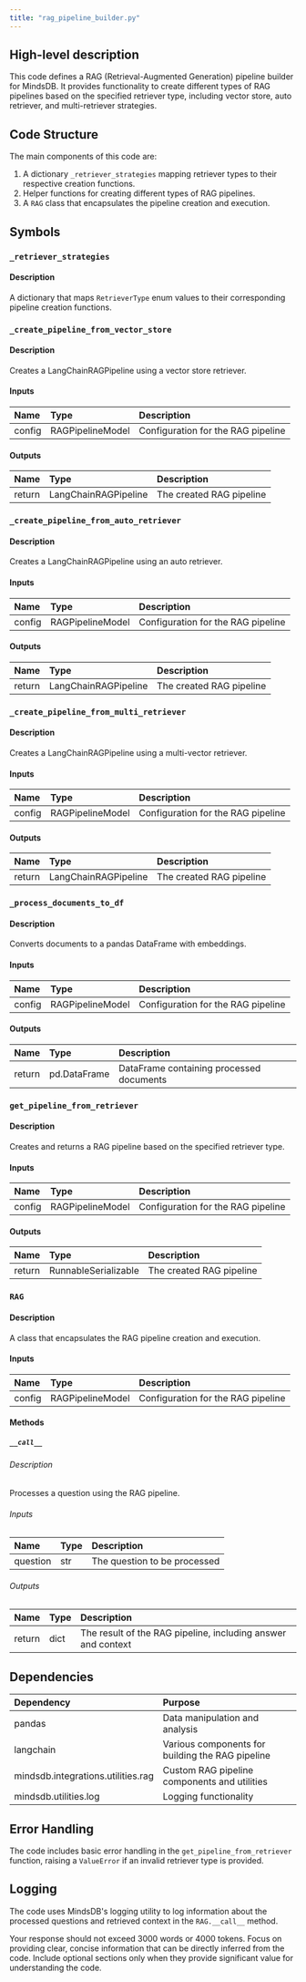 ```yaml
---
title: "rag_pipeline_builder.py"
---
```


## High-level description
This code defines a RAG (Retrieval-Augmented Generation) pipeline builder for MindsDB. It provides functionality to create different types of RAG pipelines based on the specified retriever type, including vector store, auto retriever, and multi-retriever strategies.

## Code Structure
The main components of this code are:
1. A dictionary `_retriever_strategies` mapping retriever types to their respective creation functions.
2. Helper functions for creating different types of RAG pipelines.
3. A `RAG` class that encapsulates the pipeline creation and execution.

## Symbols

### `_retriever_strategies`
#### Description
A dictionary that maps `RetrieverType` enum values to their corresponding pipeline creation functions.

### `_create_pipeline_from_vector_store`
#### Description
Creates a LangChainRAGPipeline using a vector store retriever.

#### Inputs
| Name | Type | Description |
|:-----|:-----|:------------|
| config | RAGPipelineModel | Configuration for the RAG pipeline |

#### Outputs
| Name | Type | Description |
|:-----|:-----|:------------|
| return | LangChainRAGPipeline | The created RAG pipeline |

### `_create_pipeline_from_auto_retriever`
#### Description
Creates a LangChainRAGPipeline using an auto retriever.

#### Inputs
| Name | Type | Description |
|:-----|:-----|:------------|
| config | RAGPipelineModel | Configuration for the RAG pipeline |

#### Outputs
| Name | Type | Description |
|:-----|:-----|:------------|
| return | LangChainRAGPipeline | The created RAG pipeline |

### `_create_pipeline_from_multi_retriever`
#### Description
Creates a LangChainRAGPipeline using a multi-vector retriever.

#### Inputs
| Name | Type | Description |
|:-----|:-----|:------------|
| config | RAGPipelineModel | Configuration for the RAG pipeline |

#### Outputs
| Name | Type | Description |
|:-----|:-----|:------------|
| return | LangChainRAGPipeline | The created RAG pipeline |

### `_process_documents_to_df`
#### Description
Converts documents to a pandas DataFrame with embeddings.

#### Inputs
| Name | Type | Description |
|:-----|:-----|:------------|
| config | RAGPipelineModel | Configuration for the RAG pipeline |

#### Outputs
| Name | Type | Description |
|:-----|:-----|:------------|
| return | pd.DataFrame | DataFrame containing processed documents |

### `get_pipeline_from_retriever`
#### Description
Creates and returns a RAG pipeline based on the specified retriever type.

#### Inputs
| Name | Type | Description |
|:-----|:-----|:------------|
| config | RAGPipelineModel | Configuration for the RAG pipeline |

#### Outputs
| Name | Type | Description |
|:-----|:-----|:------------|
| return | RunnableSerializable | The created RAG pipeline |

### `RAG`
#### Description
A class that encapsulates the RAG pipeline creation and execution.

#### Inputs
| Name | Type | Description |
|:-----|:-----|:------------|
| config | RAGPipelineModel | Configuration for the RAG pipeline |

#### Methods
##### `__call__`
###### Description
Processes a question using the RAG pipeline.

###### Inputs
| Name | Type | Description |
|:-----|:-----|:------------|
| question | str | The question to be processed |

###### Outputs
| Name | Type | Description |
|:-----|:-----|:------------|
| return | dict | The result of the RAG pipeline, including answer and context |

## Dependencies
| Dependency | Purpose |
|:-----------|:--------|
| pandas | Data manipulation and analysis |
| langchain | Various components for building the RAG pipeline |
| mindsdb.integrations.utilities.rag | Custom RAG pipeline components and utilities |
| mindsdb.utilities.log | Logging functionality |

## Error Handling
The code includes basic error handling in the `get_pipeline_from_retriever` function, raising a `ValueError` if an invalid retriever type is provided.

## Logging
The code uses MindsDB's logging utility to log information about the processed questions and retrieved context in the `RAG.__call__` method.

Your response should not exceed 3000 words or 4000 tokens. Focus on providing clear, concise information that can be directly inferred from the code. Include optional sections only when they provide significant value for understanding the code.